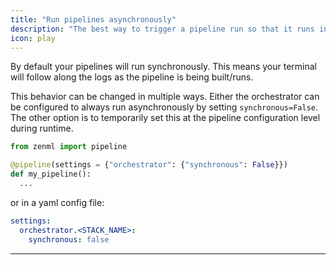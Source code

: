 ```yaml
---
title: "Run pipelines asynchronously"
description: "The best way to trigger a pipeline run so that it runs in the background"
icon: play
---
```


By default your pipelines will run synchronously. This means your terminal will follow along the logs as the pipeline is being built/runs.

This behavior can be changed in multiple ways. Either the orchestrator can be configured to always run asynchronously by setting `synchronous=False`. The other option is to temporarily set this at the pipeline configuration level during runtime.


```py
from zenml import pipeline

@pipeline(settings = {"orchestrator": {"synchronous": False}})
def my_pipeline():
  ...
```

or in a yaml config file:

```yaml
settings:
  orchestrator.<STACK_NAME>:
    synchronous: false
```

---

<CardGroup cols={2}>
<Card title="Learn about orchestrators" icon="server" href="/versions/0.66.0/stack-components/orchestrators" horizontal />
</CardGroup>
